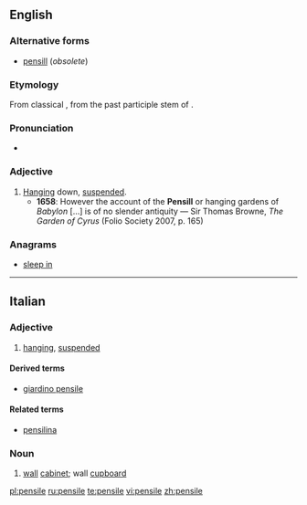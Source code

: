==English==

===Alternative forms===
* [[pensill]] (''obsolete'')

===Etymology===
From classical {{etyl|la}} {{term|pensilis|lang=la}}, from the past participle stem of {{term|pendere||to hang|lang=la}}.

===Pronunciation===
* {{IPA|/ˈpɛnsaɪl/}}

===Adjective===
{{en-adj}}

# [[hanging|Hanging]] down, [[suspended]].
#* '''1658''': However the account of the '''Pensill''' or hanging gardens of ''Babylon'' [...] is of no slender antiquity — Sir Thomas Browne, ''The Garden of Cyrus'' (Folio Society 2007, p. 165)

===Anagrams===
* [[sleep in#English|sleep in]]

----

==Italian==

===Adjective===
{{it-adj|pensil|e|i}}

# [[hanging]], [[suspended]]

====Derived terms====
* [[giardino pensile]]

====Related terms====
* [[pensilina]]

===Noun===
{{it-noun|pensil|m|e|i}} 

# [[wall]] [[cabinet]]; wall [[cupboard]]

[[pl:pensile]]
[[ru:pensile]]
[[te:pensile]]
[[vi:pensile]]
[[zh:pensile]]